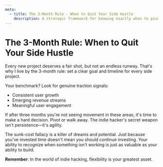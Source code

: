 ```yaml
---
meta:
  - title: The 3-Month Rule - When to Quit Your Side Hustle
    description: A strategic framework for knowing exactly when to pivot or abandon a side project.
---
```


# The 3-Month Rule: When to Quit Your Side Hustle

Every new project deserves a fair shot, but not an endless runway. That's why I live by the 3-month rule: set a clear goal and timeline for every side project.

Your benchmark? Look for genuine traction signals:
- Consistent user growth
- Emerging revenue streams
- Meaningful user engagement

If after three months you're not seeing movement in these areas, it's time to make a hard decision. Pivot or walk away. The indie hacker's secret weapon isn't persistence—it's agility.

The sunk-cost fallacy is a killer of dreams and potential. Just because you've invested time doesn't mean you should continue investing. Your ability to recognize when something isn't working is just as valuable as your ability to build.

**Remember**: In the world of indie hacking, flexibility is your greatest asset.
